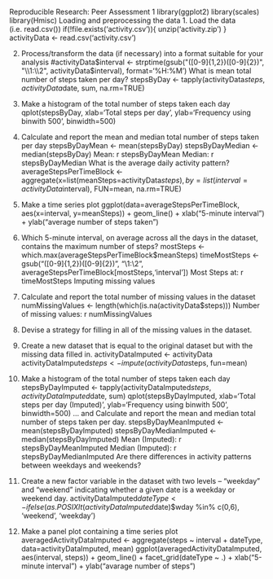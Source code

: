 Reproducible Research: Peer Assessment 1
library(ggplot2)
library(scales)
library(Hmisc)
Loading and preprocessing the data
1. Load the data (i.e. read.csv())
if(!file.exists('activity.csv')){
    unzip('activity.zip')
}
activityData <- read.csv('activity.csv')

2. Process/transform the data (if necessary) into a format suitable for your analysis
#activityData$interval <- strptime(gsub("([0-9]{1,2})([0-9]{2})", "\\1:\\2", activityData$interval), format='%H:%M')
What is mean total number of steps taken per day?
stepsByDay <- tapply(activityData$steps, activityData$date, sum, na.rm=TRUE)
1. Make a histogram of the total number of steps taken each day
qplot(stepsByDay, xlab='Total steps per day', ylab='Frequency using binwith 500', binwidth=500)
2. Calculate and report the mean and median total number of steps taken per day
stepsByDayMean <- mean(stepsByDay)
stepsByDayMedian <- median(stepsByDay)
Mean: r stepsByDayMean
Median: r stepsByDayMedian
What is the average daily activity pattern?
averageStepsPerTimeBlock <- aggregate(x=list(meanSteps=activityData$steps), by=list(interval=activityData$interval), FUN=mean, na.rm=TRUE)

1. Make a time series plot
ggplot(data=averageStepsPerTimeBlock, aes(x=interval, y=meanSteps)) +
    geom_line() +
    xlab("5-minute interval") +
    ylab("average number of steps taken") 

2. Which 5-minute interval, on average across all the days in the dataset, contains the maximum number of steps?
mostSteps <- which.max(averageStepsPerTimeBlock$meanSteps)
timeMostSteps <-  gsub("([0-9]{1,2})([0-9]{2})", "\\1:\\2", averageStepsPerTimeBlock[mostSteps,'interval'])
Most Steps at: r timeMostSteps
Imputing missing values

1. Calculate and report the total number of missing values in the dataset
numMissingValues <- length(which(is.na(activityData$steps)))
Number of missing values: r numMissingValues

2. Devise a strategy for filling in all of the missing values in the dataset.

3. Create a new dataset that is equal to the original dataset but with the missing data filled in.
activityDataImputed <- activityData
activityDataImputed$steps <- impute(activityData$steps, fun=mean)

4. Make a histogram of the total number of steps taken each day
stepsByDayImputed <- tapply(activityDataImputed$steps, activityDataImputed$date, sum)
qplot(stepsByDayImputed, xlab='Total steps per day (Imputed)', ylab='Frequency using binwith 500', binwidth=500)
... and Calculate and report the mean and median total number of steps taken per day.
stepsByDayMeanImputed <- mean(stepsByDayImputed)
stepsByDayMedianImputed <- median(stepsByDayImputed)
Mean (Imputed): r stepsByDayMeanImputed
Median (Imputed): r stepsByDayMedianImputed
Are there differences in activity patterns between weekdays and weekends?
1. Create a new factor variable in the dataset with two levels – “weekday” and “weekend” indicating whether a given date is a weekday or weekend day.
activityDataImputed$dateType <-  ifelse(as.POSIXlt(activityDataImputed$date)$wday %in% c(0,6), 'weekend', 'weekday')
2. Make a panel plot containing a time series plot
averagedActivityDataImputed <- aggregate(steps ~ interval + dateType, data=activityDataImputed, mean)
ggplot(averagedActivityDataImputed, aes(interval, steps)) + 
    geom_line() + 
    facet_grid(dateType ~ .) +
    xlab("5-minute interval") + 
    ylab("avarage number of steps")
